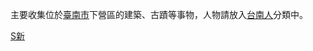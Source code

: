 {{Catmore|下營區}}主要收集位於[[臺南市|臺南市]]下營區的建築、古蹟等事物，人物請放入[[:Category:台南人|台南人]]分類中。

[[Category:臺南市行政區劃|S新]]